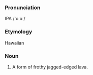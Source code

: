 ===Pronunciation===
IPA /'ɑːɑː/
===Etymology===
Hawaiian
===Noun===
#A form of frothy jagged-edged lava.